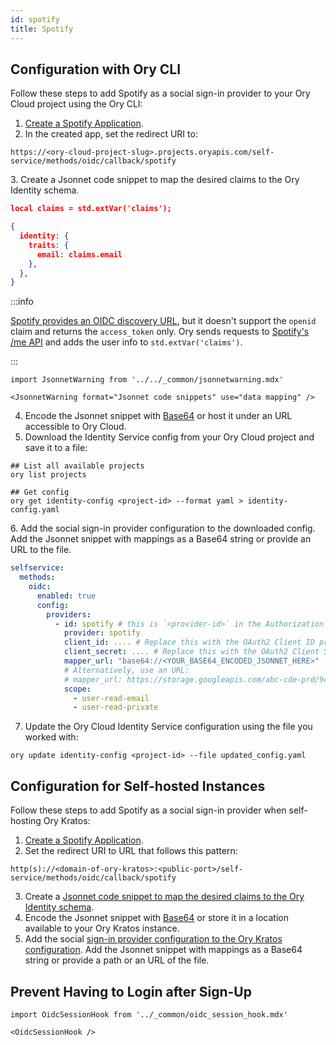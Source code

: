 ```yaml
---
id: spotify
title: Spotify
---
```


## Configuration with Ory CLI 

Follow these steps to add Spotify as a social sign-in provider to your Ory Cloud project
using the Ory CLI:

1. [Create a Spotify Application](https://developer.spotify.com/dashboard/applications).
2. In the created app, set the redirect URI to:
  
  ```shell
  https://<ory-cloud-project-slug>.projects.oryapis.com/self-service/methods/oidc/callback/spotify
  ```
<a name="mapping"></a>
3. Create a Jsonnet code snippet to map the desired claims to the Ory Identity schema.

  ```json
  local claims = std.extVar('claims');

  {
    identity: {
      traits: {
        email: claims.email
      },
    },
  }
  ```

  :::info

  [Spotify provides an OIDC discovery URL](https://accounts.spotify.com/.well-known/openid-configuration),
  but it doesn't support the `openid` claim and returns the `access_token` only.
  Ory sends requests to
  [Spotify's /me API](https://developer.spotify.com/documentation/web-api/reference/#/operations/get-current-users-profile)
  and adds the user info to `std.extVar('claims')`.

  :::

```mdx-code-block
import JsonnetWarning from '../../_common/jsonnetwarning.mdx'

<JsonnetWarning format="Jsonnet code snippets" use="data mapping" />
```



4. Encode the Jsonnet snippet with [Base64](https://www.base64encode.org/) or host it under an URL accessible 
to Ory Cloud.
5. Download the Identity Service config from your Ory Cloud project and save it to a file: 

  ```shell
  ## List all available projects
  ory list projects

  ## Get config
  ory get identity-config <project-id> --format yaml > identity-config.yaml
  ```
<a name="config"></a>
6. Add the social sign-in provider configuration to the downloaded config. Add the Jsonnet snippet
with mappings as a Base64 string or provide an URL to the file. 

  ```yaml
  selfservice:
    methods:
      oidc:
        enabled: true
        config:
          providers:
            - id: spotify # this is `<provider-id>` in the Authorization callback URL. DO NOT CHANGE IT ONCE SET!
              provider: spotify
              client_id: .... # Replace this with the OAuth2 Client ID provided by Spotify
              client_secret: .... # Replace this with the OAuth2 Client Secret provided by Spotify
              mapper_url: "base64://<YOUR_BASE64_ENCODED_JSONNET_HERE>"
              # Alternatively, use an URL:
              # mapper_url: https://storage.googleapis.com/abc-cde-prd/9cac9717f007808bf17f22ce7f4295c739604b183f05ac4afb4
              scope:
                - user-read-email
                - user-read-private
  ```

7. Update the Ory Cloud Identity Service configuration using the file you worked with: 

  ```shell
  ory update identity-config <project-id> --file updated_config.yaml
  ```

## Configuration for Self-hosted Instances

Follow these steps to add Spotify as a social sign-in provider when self-hosting
Ory Kratos:

1. [Create a Spotify Application](https://developer.spotify.com/dashboard/applications).
2. Set the redirect URI to URL that follows this pattern:

  ```shell
  http(s)://<domain-of-ory-kratos>:<public-port>/self-service/methods/oidc/callback/spotify
  ```

3. Create a [Jsonnet code snippet to map the desired claims to the Ory Identity schema](#mapping).
4. Encode the Jsonnet snippet with [Base64](https://www.base64encode.org/) or store it in a location available to
your Ory Kratos instance. 
5. Add the social [sign-in provider configuration to the Ory Kratos configuration](#config). Add the Jsonnet snippet
with mappings as a Base64 string or provide a path or an URL of the file.

## Prevent Having to Login after Sign-Up

```mdx-code-block
import OidcSessionHook from '../_common/oidc_session_hook.mdx'

<OidcSessionHook />
```